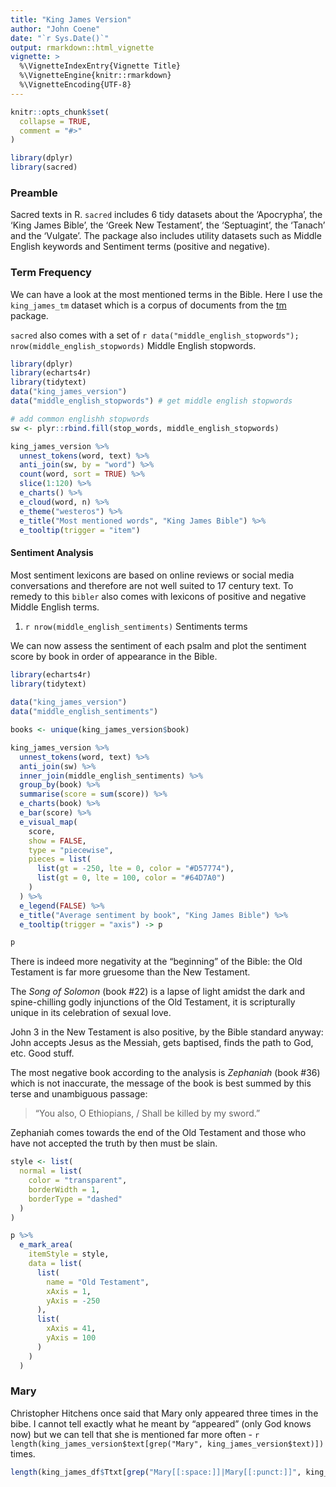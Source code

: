 ```yaml
---
title: "King James Version"
author: "John Coene"
date: "`r Sys.Date()`"
output: rmarkdown::html_vignette
vignette: >
  %\VignetteIndexEntry{Vignette Title}
  %\VignetteEngine{knitr::rmarkdown}
  %\VignetteEncoding{UTF-8}
---
```


```r
knitr::opts_chunk$set(
  collapse = TRUE,
  comment = "#>"
)

library(dplyr)
library(sacred)
```

### Preamble

Sacred texts in R. `sacred` includes 6 tidy datasets about the 'Apocrypha', the 'King James Bible', the 'Greek New Testament', the 'Septuagint', the 'Tanach' and the 'Vulgate'. The package also includes utility datasets such as Middle English keywords and Sentiment terms (positive and negative).

### Term Frequency

We can have a look at the most mentioned terms in the Bible. Here I use the `king_james_tm` dataset which is a corpus of documents from the [tm](https://cran.r-project.org/package=tm) package. 

`sacred` also comes with a set of `r data("middle_english_stopwords"); nrow(middle_english_stopwords)` Middle English stopwords.

```r
library(dplyr)
library(echarts4r)
library(tidytext)
data("king_james_version")
data("middle_english_stopwords") # get middle english stopwords

# add common englishh stopwords
sw <- plyr::rbind.fill(stop_words, middle_english_stopwords)

king_james_version %>% 
  unnest_tokens(word, text) %>% 
  anti_join(sw, by = "word") %>% 
  count(word, sort = TRUE) %>% 
  slice(1:120) %>% 
  e_charts() %>%
  e_cloud(word, n) %>% 
  e_theme("westeros") %>% 
  e_title("Most mentioned words", "King James Bible") %>% 
  e_tooltip(trigger = "item")
```

#### Sentiment Analysis

Most sentiment lexicons are based on online reviews or social media conversations and therefore are not well suited to 17 century text. To remedy to this `bibler` also comes with lexicons of positive and negative Middle English terms.

1. `r nrow(middle_english_sentiments)` Sentiments terms

We can now assess the sentiment of each psalm and plot the sentiment score by book in order of appearance in the Bible.

```r
library(echarts4r)
library(tidytext)
  
data("king_james_version")
data("middle_english_sentiments")

books <- unique(king_james_version$book)

king_james_version %>% 
  unnest_tokens(word, text) %>% 
  anti_join(sw) %>% 
  inner_join(middle_english_sentiments) %>% 
  group_by(book) %>% 
  summarise(score = sum(score)) %>% 
  e_charts(book) %>% 
  e_bar(score) %>% 
  e_visual_map(
    score,
    show = FALSE,
    type = "piecewise",
    pieces = list(
      list(gt = -250, lte = 0, color = "#D57774"),
      list(gt = 0, lte = 100, color = "#64D7A0")
    )
  ) %>% 
  e_legend(FALSE) %>%
  e_title("Average sentiment by book", "King James Bible") %>% 
  e_tooltip(trigger = "axis") -> p

p
```

There is indeed more negativity at the "beginning" of the Bible: the Old Testament is far more gruesome than the New Testament. 

The *Song of Solomon* (book #22) is a lapse of light amidst the dark and spine-chilling godly injunctions of the Old Testament, it is scripturally unique in its celebration of sexual love. 

John 3 in the New Testament is also positive, by the Bible standard anyway: John accepts Jesus as the Messiah, gets baptised, finds the path to God, etc. Good stuff. 

The most negative book according to the analysis is *Zephaniah* (book #36) which is not inaccurate, the message of the book is best summed by this terse and unambiguous passage:

> "You also, O Ethiopians, / Shall be killed by my sword."

Zephaniah comes towards the end of the Old Testament and those who have not accepted the truth by then must be slain.
  
```r
style <- list(
  normal = list(
    color = "transparent",
    borderWidth = 1,
    borderType = "dashed"
  )
)

p %>% 
  e_mark_area(
    itemStyle = style,
    data = list(      
      list(
        name = "Old Testament",
        xAxis = 1,
        yAxis = -250
      ),
      list(
        xAxis = 41,
        yAxis = 100
      )
    )
  ) 
```

### Mary

Christopher Hitchens once said that Mary only appeared three times in the bibe. I cannot tell exactly what he meant by "appeared" (only God knows now) but we can tell that she is mentioned far more often - `r length(king_james_version$text[grep("Mary", king_james_version$text)])` times.


```r
length(king_james_df$Ttxt[grep("Mary[[:space:]]|Mary[[:punct:]]", king_james_df$text)]) # nbr mentions
```
